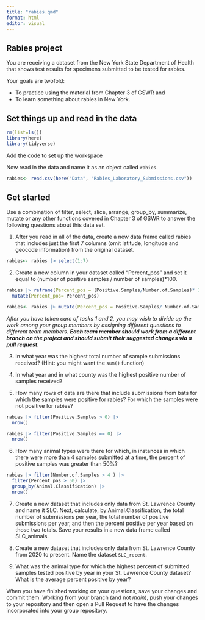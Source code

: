 ```yaml
---
title: "rabies.qmd"
format: html
editor: visual
---
```


## Rabies project

You are receiving a dataset from the New York State Department of Health that shows test results for specimens submitted to be tested for rabies.

Your goals are twofold:

-   To practice using the material from Chapter 3 of GSWR and
-   To learn something about rabies in New York.

## Set things up and read in the data

```r
rm(list=ls())
library(here)
library(tidyverse)
```



Add the code to set up the workspace

Now read in the data and name it as an object called `rabies`.
```r
rabies<- read.csv(here("Data", "Rabies_Laboratory_Submissions.csv"))
```


## Get started

Use a combination of filter, select, slice, arrange, group_by, summarize, mutate or any other functions covered in Chapter 3 of GSWR to answer the following questions about this data set.

1.  After you read in all of the data, create a new data frame called rabies that includes just the first 7 columns (omit latitude, longitude and geocode information) from the original dataset.
```r
rabies<- rabies |> select(1:7)
```


2.  Create a new column in your dataset called "Percent_pos" and set it equal to (number of positive samples / number of samples)\*100.
```r
rabies |> reframe(Percent_pos = (Positive.Samples/Number.of.Samples)* 100) |>
  mutate(Percent_pos= Percent_pos)
```

```r
rabies<- rabies |> mutate(Percent_pos = Positive.Samples/ Number.of.Samples *100)
```

*After you have taken care of tasks 1 and 2, you may wish to divide up the work among your group members by assigning different questions to different team members. **Each team member should work from a different branch on the project and should submit their suggested changes via a pull request.***

3.  In what year was the highest total number of sample submissions received? (Hint: you might want the `sum()` function)


4.  In what year and in what county was the highest positive number of samples received?


5.  How many rows of data are there that include submissions from bats for which the samples were positive for rabies? For which the samples were not positive for rabies?
```r
rabies |> filter(Positive.Samples > 0) |>
  nrow()

rabies |> filter(Positive.Samples == 0) |>
  nrow()
```


6.  How many animal types were there for which, in instances in which there were more than 4 samples submitted at a time, the percent of positive samples was greater than 50%?
```r
rabies |> filter(Number.of.Samples > 4 ) |>
  filter(Percent_pos > 50) |>
  group_by(Animal.Classification) |>
  nrow()
```


7.  Create a new dataset that includes only data from St. Lawrence County and name it SLC. Next, calculate, by Animal.Classification, the total number of submissions per year, the total number of positive submissions per year, and then the percent positive per year based on those two totals. Save your results in a new data frame called SLC_animals.

8.  Create a new dataset that includes only data from St. Lawrence County from 2020 to present. Name the dataset `SLC_recent`.

9.  What was the animal type for which the highest percent of submitted samples tested positive by year in your St. Lawrence County dataset? What is the average percent positive by year?

When you have finished working on your questions, save your changes and commit them. Working from your branch (and not *main*), push your changes to your repository and then open a Pull Request to have the changes incorporated into your group repository.
